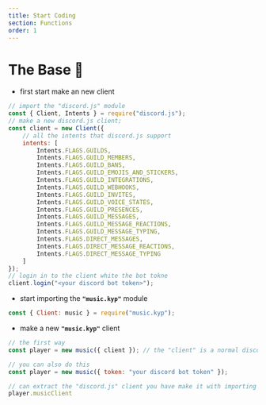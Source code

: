 ```yaml
---
title: Start Coding
section: Functions
order: 1
---
```


# The Base 🧩

- first start make an new client

```js
// import the "discord.js" module
const { Client, Intents } = require("discord.js");
// make a new discord.js client;
const client = new Client({
    // all the intents that discord.js support
    intents: [
        Intents.FLAGS.GUILDS,
        Intents.FLAGS.GUILD_MEMBERS,
        Intents.FLAGS.GUILD_BANS,
        Intents.FLAGS.GUILD_EMOJIS_AND_STICKERS,
        Intents.FLAGS.GUILD_INTEGRATIONS,
        Intents.FLAGS.GUILD_WEBHOOKS,
        Intents.FLAGS.GUILD_INVITES,
        Intents.FLAGS.GUILD_VOICE_STATES,
        Intents.FLAGS.GUILD_PRESENCES,
        Intents.FLAGS.GUILD_MESSAGES,
        Intents.FLAGS.GUILD_MESSAGE_REACTIONS,
        Intents.FLAGS.GUILD_MESSAGE_TYPING,
        Intents.FLAGS.DIRECT_MESSAGES,
        Intents.FLAGS.DIRECT_MESSAGE_REACTIONS,
        Intents.FLAGS.DIRECT_MESSAGE_TYPING
    ]
});
// login in to the client white the bot tokne
client.login("<your discord bot token>");
```

- start importing the **`"music.kyp"`** module

```js
const { Client: music } = require("music.kyp");
```

- make a new **`"music.kyp"`** client

```js
// the first way
const player = new music({ client }); // the "client" is a normal discord.js@13 client

// you can also do this
const player = new music({ token: "your discord bot token" });

// can extract the "discord.js" client you have make it with importing the bot token with:
player.musicClient
```